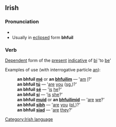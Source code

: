 ==Irish==
===Pronunciation===
*{{IPA|[fil&#690;]}}
*Usually in [[eclipsis|eclipsed]] form '''bhfuil''' {{IPA|[wil&#690;]}}
===Verb===
[[Dependent]] form of the [[present]] [[indicative]] of [[bí]] 'to [[be]]'

Examples of use (with interrogative particle [[an#Irish|an]]):
:'''an bhfuil [[mé]]''' or '''an [[fuilim|bhfuilim]]''' &mdash; '[[am]] [[I]]?'
:'''an bhfuil [[tú]]''' &mdash; '[[are]] [[you]] ([[singular|sg.]])?'
:'''an bhfuil [[sé]]''' &mdash; '[[is]] [[he]]?'
:'''an bhfuil [[sí]]''' &mdash; '[[is]] [[she]]?'
:'''an bhfuil [[muid]]''' or '''an [[fuilimid|bhfuilimid]]''' &mdash; '[[are]] [[we]]?'
:'''an bhfuil [[sibh]]''' &mdash; '[[are]] [[you]] ([[plural|pl.]])?'
:'''an bhfuil [[siad]]''' &mdash; '[[are]] [[they]]?'

[[Category:Irish language]]